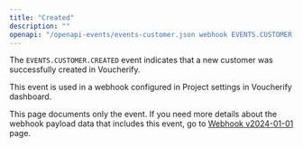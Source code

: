 ```yaml
---
title: "Created"
description: ""
openapi: "/openapi-events/events-customer.json webhook EVENTS.CUSTOMER.CREATED"
---
```


The `EVENTS.CUSTOMER.CREATED` event indicates that a new customer was successfully created in Voucherify.

This event is used in a webhook configured in Project settings in Voucherify dashboard.

<Note>This page documents only the event. If you need more details about the webhook payload data that includes this event, go to [Webhook v2024-01-01](/api-reference/introduction-to-webhooks "Introduction to webhooks v2024-01-01") page.</Note>